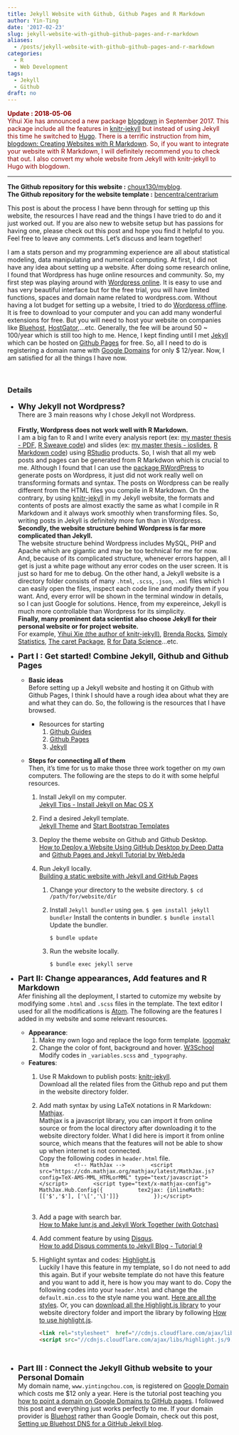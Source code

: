 ```yaml
---
title: Jekyll Website with Github, Github Pages and R Markdown
author: Yin-Ting
date: '2017-02-23'
slug: jekyll-website-with-github-github-pages-and-r-markdown
aliases: 
  - /posts/jekyll-website-with-github-github-pages-and-r-markdown
categories:
  - R
  - Web Development
tags: 
  - Jekyll
  - Github
draft: no
---
```


<span style="color: darkred">
**Update : 2018-05-06** <br /> 
Yihui Xie has announced a new package [blogdown](https://blog.rstudio.com/2017/09/11/announcing-blogdown/) in September 2017. This package include all the features in [knitr-jekyll](https://github.com/yihui/knitr-jekyll) but instead of using Jekyll this time he switched to [Hugo](https://gohugo.io/). There is a terrific instruction from him, [blogdown: Creating Websites with R Markdown](https://bookdown.org/yihui/blogdown/). So, if you want to integrate your website with R Markdown, I will definitely recommend you to check that out. I also convert my whole website from Jekyll with knitr-jekyll to Hugo with blogdown.
</span>
<br />
<hr />

**The Github repository for this website :** [choux130/myblog](https://github.com/choux130/myblog-jekyll). <br />
**The Github repository for the website template :** [bencentra/centrarium](https://github.com/bencentra/centrarium)

This post is about the process I have benn through for setting up this website, the resources I have read and the things I have tried to do and it just worked out. If you are also new to website setup but has passions for having one, please check out this post and hope you find it helpful to you. Feel free to leave any comments. Let's discuss and learn together! 

I am a stats person and my programming experience are all about statistical modeling, data manipulating and numerical computing. At first, I did not have any idea about setting up a website. After doing some research online, I found that Wordpress has huge online resources and community. So, my first step was playing around with [Wordpress online](https://wordpress.com/start/design-type-with-store). It is easy to use and has very beautiful interface but for the free trial, you will have limited functions, spaces and domain name related to wordpress.com. Without having a lot budget for setting up a website, I tried to do [Wordpress offline](https://wordpress.org/download/). It is free to download to your computer and you can add many wonderful extensions for free. But you will need to host your website on companies like [Bluehost](https://www.bluehost.com), [HostGator](http://www.hostgator.com),...etc. Generally, the fee will be around 50 ~ 100/year which is still too high to me. Hence, I kept finding until I met [Jekyll](https://jekyllrb.com/) which can be hosted on [Github Pages](https://pages.github.com/) for free. So, all I need to do is registering a domain name with [Google Domains](https://domains.google) for only \$ 12/year. Now, I am satisfied for all the things I have now. 

<br />

### Details
* **<font size="4">Why Jekyll not Wordpress? </font>** <br />
  There are 3 main reasons why I chose Jekyll not Wordpress. 
  <br />
  <br />
  **Firstly, Wordpress does not work well with R Markdown.** <br />
  I am a big fan to R and I write every analysis report (ex: [my master thesis - PDF](https://choux130.github.io/text_for_thesis/final_text.pdf), [R Sweave code](https://github.com/choux130/text_for_thesis)) and slides (ex: [my master thesis - ioslides](https://choux130.github.io/slide_thesis_ioslides/#1), [R Markdown code](https://github.com/choux130/slide_thesis_ioslides)) using [RStudio](https://www.rstudio.com/) products. So, I wish that all my web posts and pages can be generated from R Markdwon which is crucial to me. Although I found that I can use the [package RWordPress](https://yihui.name/knitr/demo/wordpress/) to generate posts on Wordpress, it just did not work really well on transforming formats and syntax. The posts on Wordpress can be really different from the HTML files you compile in R Markdown. On the contrary, by using [knitr-jekyll](https://github.com/yihui/knitr-jekyll) in my Jekyll website, the formats and contents of posts are almost exactly the same as what I compile in R Markdown and it always work smoothly when transforming files. So, writing posts in Jekyll is definitely more fun than in Wordpress. 
  <br />
  **Secondly, the website structure behind Wordpress is far more complicated than Jekyll.** <br />
  The website structure behind Wordpress includes MySQL, PHP and Apache which are gigantic and may be too technical for me for now. And, because of its complicated structure, whenever errors happen, all I get is just a white page without any error codes on the user screen. It is just so hard for me to debug. On the other hand, a Jekyll website is a directory folder consists of many `.html`, `.scss`, `.json`, `.xml` files which I can easily open the files, inspect each code line and modify them if you want. And, every error will be shown in the terminal window in details, so I can just Google for solutions. Hence, from my expereince, Jekyll is much more controllable than Wordpress for its simplicity. 
  <br />
  **Finally, many prominent data scientist also choose Jekyll for their personal website or for project website.** <br /> 
  For example, [Yihui Xie (the author of knitr-jekyll)](https://yihui.name), [Brenda Rocks](https://brendanrocks.com), [Simply Statistics](http://simplystatistics.org), [The caret Package](http://topepo.github.io/caret/index.html), [R for Data Science](http://r4ds.had.co.nz)...etc. 

* **<font size="4">Part I : Get started! Combine Jekyll, Github and Github Pages</font>** <br />
  * **Basic ideas** <br />
  Before setting up a Jekyll website and hosting it on Github with Github Pages, I think I should have a rough idea about what they are and what they can do. So, the following is the resources that I have browsed.
      * Resources for starting
          1. [Github Guides](https://guides.github.com)
          2. [Github Pages](https://pages.github.com)
          3. [Jekyll](https://jekyllrb.com)
    
  * **Steps for connecting all of them** <br />
  Then, it's time for us to make those three work together on my own computers. The following are the steps to do it with some helpful resources. 

      1. Install Jekyll on my computer. <br /> 
    [Jekyll Tips - Install Jekyll on Mac OS X](http://jekyll.tips/jekyll-casts/install-jekyll-on-os-x/)
      2. Find a desired Jekyll template. <br />
    [Jekyll Theme](http://jekyllthemes.org) and [Start Bootstrap Templates](https://startbootstrap.com/template-categories/all/)
      3. Deploy the theme website on Github and Github Desktop. <br />
    [How to Deploy a Website Using GitHub Desktop by Deep Datta](https://www.youtube.com/watch?v=39hnYDC_o9U) and [Github Pages and Jekyll Tutorial by WebJeda](https://www.youtube.com/channel/UCbOO7d0vVo0kIrkd7m32irg)
      4. Run Jekyll locally. <br />
    [Building a static website with Jekyll and GitHub Pages](http://programminghistorian.org/lessons/building-static-sites-with-jekyll-github-pages#section3a)
      
          1. Change your directory to the website directory. 
              ```
              $ cd /path/for/website/dir
              ```
          2. Install `Jekyll bundler` using `gem`. 
              ```
              $ gem install jekyll bundler
              ```
             Install the contents in bundler. 
              ```
              $ bundle install 
              ```
              Update the bundler.
            
              ```
              $ bundle update
              ```
          3. Run the website locally.
            
              ```
              $ bundle exec jekyll serve
              ```
            
          
* **<font size="4">Part II: Change appearances, Add features and R Markdown</font>** <br />
  Afer finishing all the deployment, I started to cutomize my website by modifying some `.html` and `.scss` files in the template. The text editor I used for all the modifications is [Atom](https://atom.io). The following are the features I added in my website and some relevant resources. 

  * **Appearance**:
      1. Make my own logo and replace the logo form template. [logomakr](https://logomakr.com)  
      2. Change the color of font, background and hover. [W3School](https://www.w3schools.com/colors/colors_picker.asp) <br />
      Modify codes in `_variables.scss` and `_typography`. 
      
  * **Features**: 
      1. Use R Makdown to publish posts:  [knitr-jekyll](https://github.com/yihui/knitr-jekyll). <br /> 
       Download all the related files from the Github repo and put them in the website directory folder. 
      2. Add math syntax by using LaTeX notations in R Markdown: [Mathjax](http://docs.mathjax.org/en/latest/start.html). <br />
    Mathjax is a javascript library, you can import it from online source or from the local directory after downloading it to the website directory folder. What I did here is import it from online source, which means that the features will not be able to show up when internet is not connected.<br />
       Copy the following codes in `header.html` file. 
       <br />
          ```htm
           <!-- MathJax -->
           <script src="https://cdn.mathjax.org/mathjax/latest/MathJax.js?config=TeX-AMS-MML_HTMLorMML" type="text/javascript"></script>
           <script type="text/x-mathjax-config">
              MathJax.Hub.Config({
              tex2jax: {inlineMath: [['$','$'], ['\[','\]']]}
              });</script>
           ```  
      <br />
      3. Add a page with search bar. <br />
          [How to Make lunr.js and Jekyll Work Together (with Gotchas)](http://rayhightower.com/blog/2016/01/04/how-to-make-lunrjs-jekyll-work-together/) 
      4. Add comment feature by using [Disqus](https://disqus.com). <br />
          [How to add Disqus comments to Jekyll Blog - Tutorial 9](https://www.youtube.com/watch?v=etvHFmVCvj8)
      5. Highlight syntax and codes:  [Highlight.js](https://highlightjs.org) <br />
         Luckily I have this feature in my template, so I do not need to add this again. But if your website template do not have this feature and you want to add it, here is how you may want to do. Copy the following codes into your `header.html` and change the `default.min.css` to the style name you want. [Here are all the styles](https://highlightjs.org/static/demo/). Or, you can [download all the Highlight.js library](https://highlightjs.org/download/) to your website directory folder and import the library by following [How to use highlight.js](https://highlightjs.org/usage/). 

            ```html
            <link rel="stylesheet"  href="//cdnjs.cloudflare.com/ajax/libs/highlight.js/9.9.0/styles/default.min.css">
            <script src="//cdnjs.cloudflare.com/ajax/libs/highlight.js/9.9.0/highlight.min.js"></script>
            ```

<br />

* **<font size="4">Part III : Connect the Jekyll Github website to your Personal Domain</font>** <br />
My domain name, `www.yintingchou.com`, is registered on [Google Domain](http://www.curtismlarson.com/blog/2015/04/12/github-pages-google-domains/) which costs me \$12 only a year. Here is the tutorial post teaching you [how to point a domain on Google Domains to GitHub pages](http://www.curtismlarson.com/blog/2015/04/12/github-pages-google-domains/). I followed this post and everything just works perfectly to me. If your domain provider is [Bluehost](https://www.bluehost.com/) rather than Google Domain, check out this post, [Setting up Bluehost DNS for a GitHub Jekyll blog](http://bryancshepherd.com/Setting-up-Bluehost-DNS-for-a-GitHub-Jekyll-blog/).
